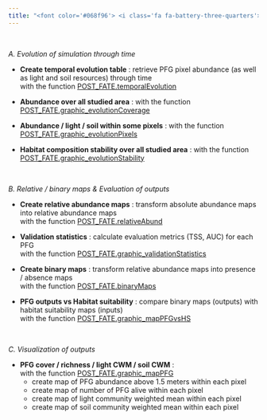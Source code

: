 ```yaml
---
title: "<font color='#068f96'> <i class='fa fa-battery-three-quarters'></i> `POST_FATE` - graphics </font>"
---
```



<br/>


*A. Evolution of simulation through time*

- **Create temporal evolution table** : retrieve PFG pixel abundance (as well as light and soil resources) through time  
with the function [POST_FATE.temporalEvolution](../reference/POST_FATE.temporalEvolution.html)

- **Abundance over all studied area** : with the function [POST_FATE.graphic_evolutionCoverage](../reference/POST_FATE.graphic_evolutionCoverage.html)
- **Abundance / light / soil within some pixels** : with the function [POST_FATE.graphic_evolutionPixels](../reference/POST_FATE.graphic_evolutionPixels.html)
- **Habitat composition stability over all studied area** : with the function [POST_FATE.graphic_evolutionStability](../reference/POST_FATE.graphic_evolutionStability.html)

<br/>


*B. Relative / binary maps & Evaluation of outputs*

- **Create relative abundance maps** : transform absolute abundance maps into relative abundance maps  
with the function [POST_FATE.relativeAbund](../reference/POST_FATE.relativeAbund.html)
- **Validation statistics** : calculate evaluation metrics (TSS, AUC) for each PFG   
with the function [POST_FATE.graphic_validationStatistics](../reference/POST_FATE.graphic_validationStatistics.html)

- **Create binary maps** : transform relative abundance maps into presence / absence maps  
with the function [POST_FATE.binaryMaps](../reference/POST_FATE.binaryMaps.html)

- **PFG outputs vs Habitat suitability** : compare binary maps (outputs) with habitat suitability maps (inputs)  
with the function [POST_FATE.graphic_mapPFGvsHS](../reference/POST_FATE.graphic_mapPFGvsHS.html)

<br/>


*C. Visualization of outputs*

- **PFG cover / richness / light CWM / soil CWM** :  
with the function [POST_FATE.graphic_mapPFG](../reference/POST_FATE.graphic_mapPFG.html)
    - create map of PFG abundance above 1.5 meters within each pixel  
    - create map of number of PFG alive within each pixel
    - create map of light community weighted mean within each pixel  
    - create map of soil community weighted mean within each pixel  
    


